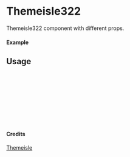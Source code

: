 
<Meta of={Themeisle322} title="Themeisle/Themeisle322" />

# Themeisle322

Themeisle322 component with different props.

#### Example

<Canvas of={Themeisle322.Primary} />

## Usage

```ts
import { Themeisle322 } from "yadl-ui";

const Example = () => {
  return (
      <Themeisle322 />
  );
};

export default Example;
```

#### Credits
[Themeisle](https://themeisle.com/illustrations)
